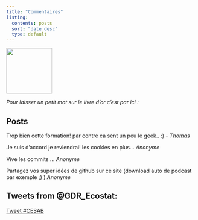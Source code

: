```yaml
---
title: "Commentaires"
listing:
  contents: posts
  sort: "date desc"
  type: default
---
```


![](data/livre.png){fig-align="center" width="121"}

*Pour laisser un petit mot sur le livre d'or c'est par ici :*

::: panel-tabset
## Posts

Trop bien cette formation! par contre ca sent un peu le geek.. :) - *Thomas*

Je suis d'accord je reviendrai! les cookies en plus...   *Anonyme*

Vive les commits ...  *Anonyme*

Partagez vos super idées de github sur ce site (download auto de podcast par exemple ;) )  *Anonyme*


:::




::: panel-tabset
## Tweets from @GDR_Ecostat:

<a href="https://twitter.com/intent/tweet?button_hashtag=CESAB&ref_src=twsrc%5Etfw" class="twitter-hashtag-button" data-show-count="false">Tweet #CESAB</a>

```{=html}
<script async src="https://platform.twitter.com/widgets.js" charset="utf-8"></script>
```
:::
